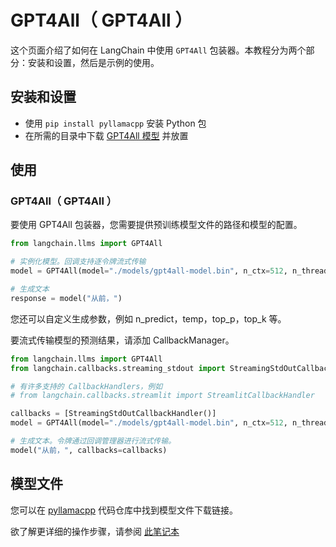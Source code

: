 # GPT4All（ GPT4All ）

这个页面介绍了如何在 LangChain 中使用 `GPT4All` 包装器。本教程分为两个部分：安装和设置，然后是示例的使用。

## 安装和设置

- 使用 `pip install pyllamacpp` 安装 Python 包
- 在所需的目录中下载 [GPT4All 模型](https://github.com/nomic-ai/pyllamacpp#supported-model) 并放置

## 使用

### GPT4All（ GPT4All ）

要使用 GPT4All 包装器，您需要提供预训练模型文件的路径和模型的配置。

```python
from langchain.llms import GPT4All

# 实例化模型。回调支持逐令牌流式传输
model = GPT4All(model="./models/gpt4all-model.bin", n_ctx=512, n_threads=8)

# 生成文本
response = model("从前，")
```

您还可以自定义生成参数，例如 n_predict，temp，top_p，top_k 等。

要流式传输模型的预测结果，请添加 CallbackManager。

```python
from langchain.llms import GPT4All
from langchain.callbacks.streaming_stdout import StreamingStdOutCallbackHandler

# 有许多支持的 CallbackHandlers，例如
# from langchain.callbacks.streamlit import StreamlitCallbackHandler

callbacks = [StreamingStdOutCallbackHandler()]
model = GPT4All(model="./models/gpt4all-model.bin", n_ctx=512, n_threads=8)

# 生成文本。令牌通过回调管理器进行流式传输。
model("从前，", callbacks=callbacks)
```

## 模型文件

您可以在 [pyllamacpp](https://github.com/nomic-ai/pyllamacpp) 代码仓库中找到模型文件下载链接。

欲了解更详细的操作步骤，请参阅 [此笔记本](/docs/modules/model_io/models/llms/integrations/gpt4all.html)

